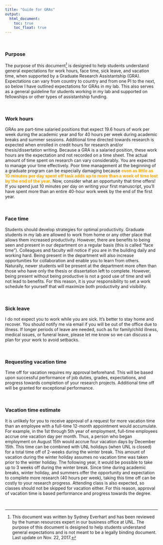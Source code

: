 ```yaml
---
title: "Guide for GRAs"
output:
  html_document:
    toc: true
    toc_float: true
---
```


<br>

### Purpose
The purpose of this document[^1] is designed to help students understand general expectations for work hours, face time, sick leave, and vacation time, when supported by a Graduate Research Assistantship (GRA). Expectations can vary from country to country and from one PI to the next, so below I have outlined expectations for GRAs in my lab.  This also serves as a general guideline for students working in my lab and supported on fellowships or other types of assistantship funding.  

<br>
  
### Work hours
GRAs are part-time salaried positions that expect 19.6 hours of work per week during the academic year and for 40 hours per week during academic breaks and summer sessions.  Additional time directed towards research is expected when enrolled in credit hours for research and/or thesis/dissertation writing.  Because a GRA is a salaried position, these work hours are the expectation and not recorded on a time sheet.  The actual amount of time spent on research can vary considerably.  You are expected to manage your time effectively.  Poor time management at the beginning of a graduate program can be especially damaging because **<span style="color:orange">even as little as 10 minutes per day spent off task adds up to more than a week of time lost by the end of the year</span>**.  Now, consider what an opportunity that time offers!  If you spend just 10 minutes per day on writing your first manuscript, you’ll have spent more than an entire 40-hour work week by the end of the first year.  

<br>

### Face time
Students should develop strategies for optimal productivity.  Graduate students in my lab are allowed to work from home or any other place that allows them increased productivity.  However, there are benefits to being seen and present in our department on a regular basis (this is called “face time”).  Colleagues and faculty will notice if you are in the building daily and working hard.  Being present in the department will also increase opportunities for collaboration and enable you to learn from others.  Naturally, newer students will be present at the department more often than those who have only the thesis or dissertation left to complete.  However, being present without being productive is not a good use of time and will not lead to benefits.  For this reason, it is your responsibility to set a work schedule for yourself that will maximize both productivity and visibility. 

<br>

### Sick leave
I do not expect you to work while you are sick.  It’s better to stay home and recover.  You should notify me via email if you will be out of the office due to illness.  If longer periods of leave are needed, such as for family/child illness, medical issues, or funeral leave, please let me know so we can discuss a plan for your work to avoid setbacks.

<br>

### Requesting vacation time 
Time off for vacation requires my approval beforehand.  This will be based upon successful performance of job duties, grades, expectations, and progress towards completion of your research projects.  Additional time off will be granted for exceptional performance.

<br>

### Vacation time estimate
It is unlikely for you to receive approval of a request for more vacation time than an employee with a full-time 12-month appointment would accumulate.  For example, in the 1st through 5th year of employment, full-time employees accrue one vacation day per month. Thus, a person who began employment on August 15th would accrue four vacation days by December 15th.  This time can be combined with UNL holidays (when UNL is closed) for a total time off of 2-weeks during the winter break.  This amount of vacation during the winter holiday assumes no vacation time was taken prior to the winter holiday.  The following year, it would be possible to take up to 3 weeks off during the winter break.  Since time during academic breaks, winter holiday, and summers offer the opportunity and expectation to complete more research (40 hours per week), taking this time off can be costly to your research progress.  Attending class is also expected, so classes should not be skipped for vacation either.  For this reason, approval of vacation time is based performance and progress towards the degree.

<br>

[^1]: This document was written by Sydney Everhart and has been reviewed by the human resources expert in our business office at UNL.  The purpose of this document is designed to help students understand general expectations and is not meant to be a legally binding document.  Last update on Nov. 22, 2017.